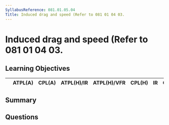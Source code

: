 ```yaml
---
SyllabusReference: 081.01.05.04
Title: Induced drag and speed (Refer to 081 01 04 03.
---
```


# Induced drag and speed (Refer to 081 01 04 03.

## Learning Objectives

|     | ATPL(A) | CPL(A) | ATPL(H)/IR | ATPL(H)/VFR | CPL(H) | IR  | CBIR(A) |
| --- | ------- | ------ | ---------- | ----------- | ------ | --- | ------- |

## Summary

## Questions
